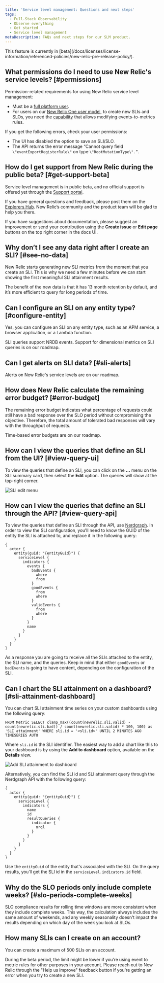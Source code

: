 ```yaml
---
title: 'Service level management: Questions and next steps'
tags:
  - Full-Stack Observability
  - Observe everything
  - Get started
  - Service level management
metaDescription: FAQs and next steps for our SLM product.
---
```


<Callout title="BETA FEATURE">
This feature is currently in [beta](/docs/licenses/license-information/referenced-policies/new-relic-pre-release-policy/).
</Callout>

## What permissions do I need to use New Relic's service levels? [#permissions]

Permission-related requirements for using New Relic service level management: 

* Must be a [full platform user](/docs/accounts/accounts-billing/new-relic-one-user-management/user-type).
* For users on our [New Relic One user model](/docs/accounts/original-accounts-billing/original-users-roles/overview-user-models), to create new SLIs and SLOs, you need the [capability](/docs/accounts/accounts-billing/new-relic-one-user-management/user-management-concepts#capabilities) that allows modifying events-to-metrics rules. 

If you get the following errors, check your user permissions:
* The UI has disabled the option to save an SLI/SLO.
* The API returns the error message “Cannot query field `\"eventExportRegisterRule\"` on type `\"RootMutationType\".”`.

## How do I get support from New Relic during the public beta? [#get-support-beta]

Service level management is in public beta, and no official support is offered yet through the [Support portal](/docs/using-new-relic/welcome-new-relic/get-started/find-help-use-support-portal/).

If you have general questions and feedback, please post them on the [Explorers Hub](https://discuss.newrelic.com/). New Relic’s community and the product team will be glad to help you there.

If you have suggestions about documentation, please suggest an improvement or send your contribution using the **Create issue** or **Edit page** buttons on the top right corner in the docs UI.

## Why don’t I see any data right after I create an SLI? [#see-no-data]

New Relic starts generating new SLI metrics from the moment that you create an SLI. This is why we need a few minutes before we can start showing the first meaningful SLI attainment results.

The benefit of the new data is that it has 13 month retention by default, and it’s more efficient to query for long periods of time.

## Can I configure an SLI on any entity type? [#configure-entity]

Yes, you can configure an SLI on any entity type, such as an APM service, a browser application, or a Lambda function.

SLI queries support NRDB events. Support for dimensional metrics on SLI queries is on our roadmap.

## Can I get alerts on SLI data? [#sli-alerts]

Alerts on New Relic's service levels are on our roadmap.

## How does New Relic calculate the remaining error budget? [#error-budget]

The remaining error budget indicates what percentage of requests could still have a bad response over the SLO period without compromising the objective. Therefore, the total amount of tolerated bad responses will vary with the throughput of requests.

Time-based error budgets are on our roadmap.

## How can I view the queries that define an SLI from the UI? [#view-query-ui]

To view the queries that define an SLI, you can click on the **...** menu on the SLI summary card, then select the **Edit** option. The queries will show at the top-right corner.

![SLI edit menu](./images/slm_edit_menu_2.png "SLI edit menu.png")

## How can I view the queries that define an SLI through the API? [#view-query-api]

To view the queries that define an SLI through the API, use [Nerdgraph](/docs/apis/nerdgraph/examples/nerdgraph-slm/#retrieve-config). In order to view the SLI configuration, you'll need to know the GUID of the entity the SLI is attached to, and replace it in the following query:

```
{
  actor {
    entity(guid: "{entityGuid}") {
      serviceLevel {
        indicators {
          events {
            badEvents {
              where
              from
            }
            goodEvents {
              from
              where
            }
            validEvents {
              from
              where
            }
          }
          name
        }
      }
    }
  }
}
```

As a response you are going to receive all the SLIs attached to the entity, the SLI name, and the queries. Keep in mind that either `goodEvents` or `badEvents` is going to have content, depending on the configuration of the SLI.

## Can I chart the SLI attainment on a dashboard? [#sli-attainment-dashboard]

You can chart SLI attainment time series on your custom dashboards using the following query:

```
FROM Metric SELECT clamp_max((count(newrelic.sli.valid) - count(newrelic.sli.bad)) / count(newrelic.sli.valid) * 100, 100) as 'SLI attainment' WHERE sli.id = '<sli.id>' UNTIL 2 MINUTES AGO TIMESERIES AUTO
```

Where `sli.id` is the SLI identifier. The easiest way to add a chart like this to your dashboard is by using the **Add to dashboard** option, available on the **Details** view.

![Add SLI attainment to dashboard](./images/slm_add_to_dashboard.png "Add SLI attainment to dashboard.png")

Alternatively, you can find the SLI id and SLI attainment query through the Nerdgraph API with the following query:

```
{
  actor {
    entity(guid: "{entityGuid}") {
      serviceLevel {
        indicators {
          name
          id
          resultQueries {
            indicator {
              nrql
            }
          }
        }
      }
    }
  }
}
```

Use the `entityGuid` of the entity that's associated with the SLI. On the query results, you’ll get the SLI id in the `serviceLevel.indicators.id` field.

## Why do the SLO periods only include complete weeks? [#slo-periods-complete-weeks]

SLO compliance results for rolling time windows are more consistent when they include complete weeks. This way, the calculation always includes the same amount of weekends, and any weekly seasonality doesn't impact the results depending on which day of the week you look at SLOs.

## How many SLIs can I create on an account?

You can create a maximum of 500 SLIs on an account. 

During the beta period, the limit might be lower if you’re using event to metric rules for other purposes in your account. Please reach out to New Relic through the "Help us improve" feedback button if you're getting an error when you try to create a new SLI.
